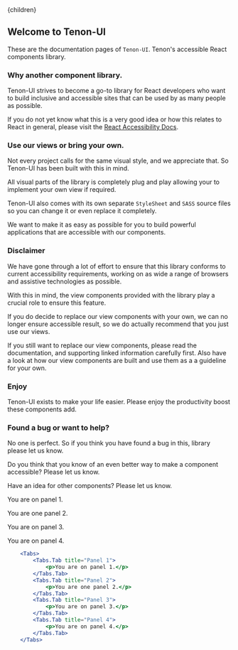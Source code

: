 

<Layout>
    <Helmet>
        <title>Tenon-ui | Home page</title>
    </Helmet>{children}
</Layout>

## Welcome to Tenon-UI

These are the documentation pages of `Tenon-UI`. Tenon's accessible React components library.

### Why another component library.

Tenon-UI strives to become a go-to library for React developers who want to build inclusive and
accessible sites that can be used by as many people as possible.

If you do not yet know what this is a very good idea or how this relates to React in general, 
please visit the [React Accessibility Docs](https://reactjs.org/docs/accessibility.html).

### Use our views or bring your own.

Not every project calls for the same visual style, and we appreciate that. So Tenon-UI has
been built with this in mind. 

All visual parts of the library is completely plug and play allowing your to implement your own
view if required. 

Tenon-UI also comes with its own separate `StyleSheet` and `SASS` source files so you can change
it or even replace it completely.

We want to make it as easy as possible for you to build powerful applications that are 
accessible with our components.

### Disclaimer

We have gone through a lot of effort to ensure that this library conforms to current 
accessibility requirements, working on as wide a range of browsers and assistive technologies
as possible.

With this in mind, the view components provided with the library play a crucial 
role to ensure this feature.

If you do decide to replace our view components with your own, we can no longer ensure
accessible result, so we do actually recommend that you just use our views.

If you still want to replace our view components, please read the documentation, and 
supporting linked information carefully first. Also have a look at how our view 
components are built and use them as a a guideline for your own.

### Enjoy  

Tenon-UI exists to make your life easier. Please enjoy the productivity boost these
components add.

### Found a bug or want to help?

No one is perfect. So if you think you have found a bug in this, library please let us know.

Do you think that you know of an even better way to make a component accessible? Please let us know.

Have an idea for other components? Please let us know.






<Tabs>
        <Tabs.Tab title="Panel 1">
            <p>You are on panel 1.</p>
        </Tabs.Tab>
        <Tabs.Tab title="Panel 2">
            <p>You are one panel 2.</p>
        </Tabs.Tab>
        <Tabs.Tab title="Panel 3">
            <p>You are on panel 3.</p>
        </Tabs.Tab>
        <Tabs.Tab title="Panel 4">
            <p>You are on panel 4.</p>
        </Tabs.Tab>
    </Tabs>

```jsx
    <Tabs>
        <Tabs.Tab title="Panel 1">
            <p>You are on panel 1.</p>
        </Tabs.Tab>
        <Tabs.Tab title="Panel 2">
            <p>You are one panel 2.</p>
        </Tabs.Tab>
        <Tabs.Tab title="Panel 3">
            <p>You are on panel 3.</p>
        </Tabs.Tab>
        <Tabs.Tab title="Panel 4">
            <p>You are on panel 4.</p>
        </Tabs.Tab>
    </Tabs>
```


